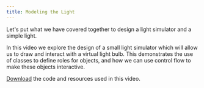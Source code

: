 ```yaml
---
title: Modeling the Light
---
```


Let's put what we have covered together to design a light simulator and a simple light.

In this video we explore the design of a small light simulator which will allow us to draw and interact with a virtual light bulb. This demonstrates the use of classes to define roles for objects, and how we can use control flow to make these objects interactive.

[Download](/resources/code-examples/part-3/5-collaboration-encapsulation/LightsStart.zip) the code and resources used in this video.